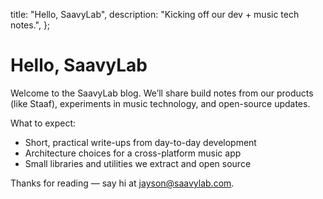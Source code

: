   title: "Hello, SaavyLab",
  description: "Kicking off our dev + music tech notes.",
};

# Hello, SaavyLab

Welcome to the SaavyLab blog. We’ll share build notes from our products (like Staaf), experiments in music technology, and open-source updates.

What to expect:

- Short, practical write-ups from day-to-day development
- Architecture choices for a cross-platform music app
- Small libraries and utilities we extract and open source

Thanks for reading — say hi at [jayson@saavylab.com](mailto:jayson@saavylab.com).

